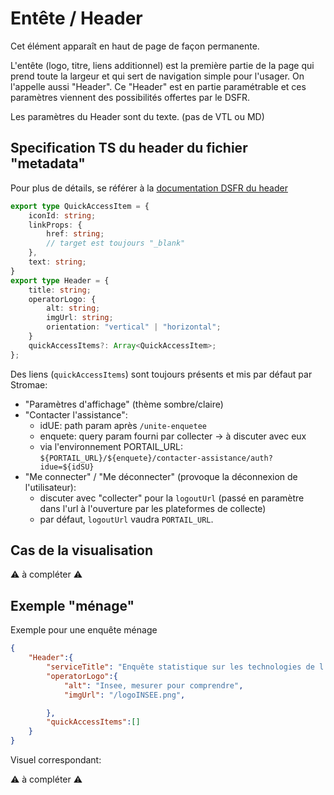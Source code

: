 # Entête / Header

Cet élément apparaît en haut de page de façon permanente.

L'entête (logo, titre, liens additionnel) est la première partie de la page qui prend toute la largeur et qui sert de navigation simple pour l'usager.
On l'appelle aussi "Header".
Ce "Header" est en partie paramétrable et ces paramètres viennent des possibilités offertes par le DSFR.

Les paramètres du Header sont du texte. (pas de VTL ou MD)

## Specification TS du header du fichier "metadata"

Pour plus de détails, se référer à la [documentation DSFR du header](https://components.react-dsfr.codegouv.studio/?path=/docs/components-header--with-horizontal-operator-logo) 

```typescript
export type QuickAccessItem = {
	iconId: string;
	linkProps: {
		href: string;
		// target est toujours "_blank"
	},
	text: string;
}
export type Header = {
	title: string;
	operatorLogo: {
		alt: string;
		imgUrl: string;
		orientation: "vertical" | "horizontal";
	}
	quickAccessItems?: Array<QuickAccessItem>;
};
```

Des liens (`quickAccessItems`) sont toujours présents et mis par défaut par Stromae:
- "Paramètres d'affichage" (thème sombre/claire)
- "Contacter l'assistance":
	- idUE: path param après `/unite-enquetee`
	- enquete: query param fourni par collecter -> à discuter avec eux
	- via l'environnement PORTAIL_URL: `${PORTAIL_URL}/${enquete}/contacter-assistance/auth?idue=${idSU}`
- "Me connecter" / "Me déconnecter" (provoque la déconnexion de l'utilisateur):
	- discuter avec "collecter" pour la `logoutUrl` (passé en paramètre dans l'url à l'ouverture par les plateformes de collecte)
	- par défaut, `logoutUrl` vaudra `PORTAIL_URL`.

## Cas de la visualisation

:warning: à compléter :warning:

## Exemple "ménage"

Exemple pour une enquête ménage

```json
{
    "Header":{
        "serviceTitle": "Enquête statistique sur les technologies de l’information et de la communication 2021",
        "operatorLogo":{
            "alt": "Insee, mesurer pour comprendre",
			"imgUrl": "/logoINSEE.png",

        },
        "quickAccessItems":[]
    }
}
```

Visuel correspondant:

:warning: à compléter :warning:

